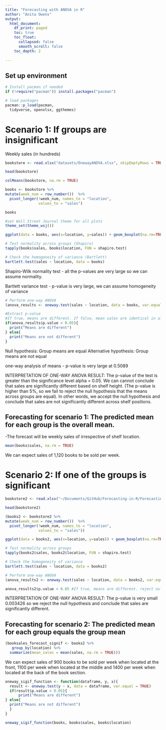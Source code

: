 ```yaml
---
title: "Forecasting with ANOVA in R"
author: "Anita Owens"
output:
  html_document:
    df_print: paged
    toc: true
    toc_float:
      collapsed: false
      smooth_scroll: false
    toc_depth: 2
      
---
```



## Set up environment


```r
# Install pacman if needed
if (!require("pacman")) install.packages("pacman")

# load packages
pacman::p_load(pacman,
  tidyverse, openxlsx, ggthemes)
```


# Scenario 1: If groups are insignificant

Weekly sales (in hundreds)

```r
bookstore <- read.xlsx("datasets/OnewayANOVA.xlsx", skipEmptyRows = TRUE, sheet = "insignificant")

head(bookstore)
```

```r
colMeans(bookstore, na.rm = TRUE)
```



```r
books <- bookstore %>% 
mutate(week_num = row_number())  %>%
  pivot_longer(!week_num, names_to = "location",
               values_to = "sales")

books
```


```r
#set Wall Street Journal theme for all plots
theme_set(theme_wsj())

ggplot(data = books, aes(x=location, y=sales)) + geom_boxplot(na.rm=TRUE) + ggtitle("Book sales by shelf location")
```



    
```r
# Test normality across groups (Shapiro)
tapply(books$sales, books$location, FUN = shapiro.test)

# Check the homogeneity of variance (Bartlett)
bartlett.test(sales ~ location, data = books)

```

Shapiro-Wilk normality test - all the p-values are very large so we can assume normality.

Bartlett variance test - p-value is very large, we can assume homogeneity of variance



```r
# Perform one-way ANOVA 
(anova_results <- oneway.test(sales ~ location, data = books, var.equal = TRUE))

#Extract p-value
#If true, means are different. If false, mean sales are identical in all shelf positions.
if(anova_results$p.value < 0.05){
  print("Means are different")
} else{
  print("Means are not different")
}
```

Null hypothesis: Group means are equal
Alternative hypothesis: Group means are not equal

one-way analysis of means - p-value is very large at 0.5089



INTERPRETATION OF ONE-WAY ANOVA RESULT:
    The p-value of the test is greater than the significance level alpha = 0.05. We can cannot conclude that sales are significantly different based on shelf height. (The p-value is higher than 5%, so we fail to reject the null hypothesis that the means across groups are equal). In other words, we accept the null hypothesis and conclude that sales are not significantly different across shelf positions.
    

## Forecasting for scenario 1: The predicted mean for each group is the overall mean. 

-The forecast will be weekly sales of irrespective of shelf location.


```r
mean(books$sales, na.rm = TRUE)
```

We can expect sales of 1,120 books to be sold per week.




# Scenario 2: If one of the groups is significant

```r
bookstore2 <- read.xlsx("~/Documents/GitHub/Forecasting-in-R/Forecasting-in-R/datasets/OnewayANOVA.xlsx", skipEmptyRows = TRUE, sheet = "significant")

head(bookstore2)
```

```r
(books2 <- bookstore2 %>% 
mutate(week_num = row_number())  %>%
  pivot_longer(!week_num, names_to = "location",
               values_to = "sales"))
```


```r
ggplot(data = books2, aes(x=location, y=sales)) + geom_boxplot(na.rm=TRUE)+ ggtitle("Book sales by shelf location", subtitle = "scenario 2")
```

```r
# Test normality across groups
tapply(books2$sales, books2$location, FUN = shapiro.test)

# Check the homogeneity of variance
bartlett.test(sales ~ location, data = books2)
```

```r
# Perform one-way ANOVA 
(anova_results2 <- oneway.test(sales ~ location, data = books2, var.equal = TRUE))

anova_results2$p.value < 0.05 #If true, means are different. reject null hypothesis and alternative hypothesis is true. if false, mean sales are identical in all shelf positions.
```

INTERPRETATION OF ONE-WAY ANOVA RESULT:
The p-value is very small 0.003426 so we reject the null hypothesis and conclude that sales are significantly different.

## Forecasting for scenario 2: The predicted mean for each group equals the group mean

```r
(booksales_forecast_signif <- books2 %>% 
   group_by(location) %>% 
  summarize(mean_sales = mean(sales, na.rm = TRUE)))
```

We can expect sales of 900 books to be sold per week when located at the front, 1100 per week when located at the middle and 1400 per week when located at the back of the book section.


```r
oneway_sigif_function <- function(dataframe, y, x){
  result <- oneway.test(y ~ x, data = dataframe, var.equal = TRUE)
  if(result$p.value < 0.05){
      print("Means are different")
} else{
  print("Means are not different")
  }
}

oneway_sigif_function(books, books$sales, books$location)
```

